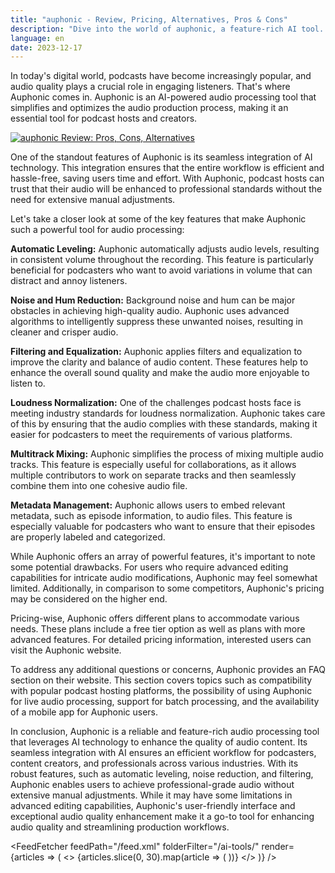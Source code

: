 ```yaml
---
title: "auphonic - Review, Pricing, Alternatives, Pros & Cons"
description: "Dive into the world of auphonic, a feature-rich AI tool. Learn about its features, pricing, and how it's making an impact. Don't miss out!"
language: en
date: 2023-12-17
---
```

        
In today's digital world, podcasts have become increasingly popular, and audio quality plays a crucial role in engaging listeners. That's where Auphonic comes in. Auphonic is an AI-powered audio processing tool that simplifies and optimizes the audio production process, making it an essential tool for podcast hosts and creators.


<BlogHeader />


[![auphonic Review: Pros, Cons, Alternatives](/ai-tools/auphonic.png)](https://auphonic.com/)



One of the standout features of Auphonic is its seamless integration of AI technology. This integration ensures that the entire workflow is efficient and hassle-free, saving users time and effort. With Auphonic, podcast hosts can trust that their audio will be enhanced to professional standards without the need for extensive manual adjustments.

Let's take a closer look at some of the key features that make Auphonic such a powerful tool for audio processing:

**Automatic Leveling:** Auphonic automatically adjusts audio levels, resulting in consistent volume throughout the recording. This feature is particularly beneficial for podcasters who want to avoid variations in volume that can distract and annoy listeners.

**Noise and Hum Reduction:** Background noise and hum can be major obstacles in achieving high-quality audio. Auphonic uses advanced algorithms to intelligently suppress these unwanted noises, resulting in cleaner and crisper audio.

**Filtering and Equalization:** Auphonic applies filters and equalization to improve the clarity and balance of audio content. These features help to enhance the overall sound quality and make the audio more enjoyable to listen to.

**Loudness Normalization:** One of the challenges podcast hosts face is meeting industry standards for loudness normalization. Auphonic takes care of this by ensuring that the audio complies with these standards, making it easier for podcasters to meet the requirements of various platforms.

**Multitrack Mixing:** Auphonic simplifies the process of mixing multiple audio tracks. This feature is especially useful for collaborations, as it allows multiple contributors to work on separate tracks and then seamlessly combine them into one cohesive audio file.

**Metadata Management:** Auphonic allows users to embed relevant metadata, such as episode information, to audio files. This feature is especially valuable for podcasters who want to ensure that their episodes are properly labeled and categorized.

While Auphonic offers an array of powerful features, it's important to note some potential drawbacks. For users who require advanced editing capabilities for intricate audio modifications, Auphonic may feel somewhat limited. Additionally, in comparison to some competitors, Auphonic's pricing may be considered on the higher end.

Pricing-wise, Auphonic offers different plans to accommodate various needs. These plans include a free tier option as well as plans with more advanced features. For detailed pricing information, interested users can visit the Auphonic website.

To address any additional questions or concerns, Auphonic provides an FAQ section on their website. This section covers topics such as compatibility with popular podcast hosting platforms, the possibility of using Auphonic for live audio processing, support for batch processing, and the availability of a mobile app for Auphonic users.

In conclusion, Auphonic is a reliable and feature-rich audio processing tool that leverages AI technology to enhance the quality of audio content. Its seamless integration with AI ensures an efficient workflow for podcasters, content creators, and professionals across various industries. With its robust features, such as automatic leveling, noise reduction, and filtering, Auphonic enables users to achieve professional-grade audio without extensive manual adjustments. While it may have some limitations in advanced editing capabilities, Auphonic's user-friendly interface and exceptional audio quality enhancement make it a go-to tool for enhancing audio quality and streamlining production workflows.


<AdComponent />


<FeedFetcher feedPath="/feed.xml" folderFilter="/ai-tools/" render={articles => (
    <>
        <Cards>
            {articles.slice(0, 30).map(article => (
                <Card key={article.link} title={article.title} href={article.link} />
            ))}
        </Cards>
    </>
)} />

